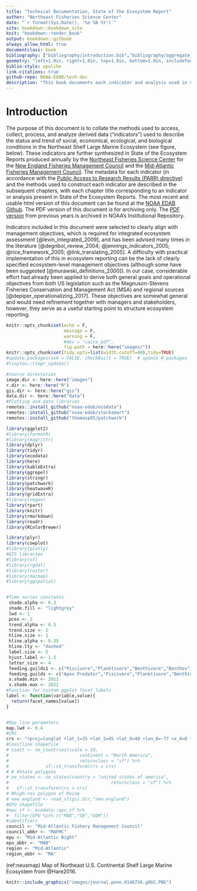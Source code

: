 ```yaml
---
title: "Technical Documentation, State of the Ecosystem Report"
author: "Northeast Fisheries Science Center"
date: "`r format(Sys.Date(), '%e %B %Y')`"
site: bookdown::bookdown_site
knit: "bookdown::render_book"
output: bookdown::gitbook
always_allow_html: true
documentclass: book
bibliography: ["bibliography/introduction.bib","bibliography/aggregate_groups.bib","bibliography/seasonal_sst_anomaly_maps.bib","bibliography/Aquaculture.bib","bibliography/Bennet_indicator.bib","bibliography/bottom_temperature.bib","bibliography/Revenue_Diversity.bib","bibliography/ches_bay_water_quality.bib","bibliography/CHL_PPD.bib","bibliography/ecosystem_overfishing.bib","bibliography/comm_eng.bib","bibliography/calanus_stage.bib","bibliography/ches_bay_temp.bib","bibliography/conceptmods.bib","bibliography/Condition.bib","bibliography/EPU.bib","bibliography/Expected_Number.bib","bibliography/phyto_size_class.bib", "bibliography/gulf_stream_index.bib","bibliography/habitat_vulnerability.bib","bibliography/Ich_div.bib","bibliography/long_term_sst.bib","bibliography/MAB_HAB.bib","bibliography/NE_HAB.bib","bibliography/occupancy.bib","bibliography/productivity_tech_memo.bib","bibliography/RW.bib","bibliography/seabird_ne.bib","bibliography/slopewater_proportions.bib","bibliography/Species_dist.bib","bibliography/survey_data.bib","bibliography/thermal_hab_proj.bib","bibliography/trend_analysis.bib","bibliography/zooplankton.bib","bibliography/cold_pool_index.bib","bibliography/forage_energy_density.bib","bibliography/marine_heatwave.bib","bibliography/protected_species_hotspots.bib","bibliography/ocean_acidification.bib", "bibliography/wind_habitat_occupancy.bib","bibliography/warm_core_rings.bib", "bibliography/glossary.bib","packages.bib"]
geometry: "left=1.0in, right=1.0in, top=1.0in, bottom=1.0in, includefoot"
biblio-style: apalike
link-citations: true
github-repo: NOAA-EDAB/tech-doc
description: "This book documents each indicator and analysis used in State of the Ecosystem reporting"
---
```



# Introduction {-}

The purpose of this document is to collate the methods used to access, collect, process, and analyze derived data ("indicators") used to describe the status and trend of social, economical, ecological, and biological conditions in the Northeast Shelf Large Marine Ecosystem (see figure, below). These indicators are further synthesized in State of the Ecosystem Reports produced annually by the [Northeast Fisheries Science Center](https://www.nefsc.noaa.gov/) for the [New England Fisheries Management Council](https://www.nefmc.org/) and the [Mid-Atlantic Fisheries Management Council](http://www.mafmc.org/). The metadata for each indicator (in accordance with the [Public Access to Research Results (PARR) directive](http://obamawhitehouse.archives.gov/sites/default/files/microsites/ostp/ostp_public_access_memo_2013.pdf)) and the methods used to construct each indicator are described in the subsequent chapters, with each chapter title corresponding to an indicator or analysis present in State of the Ecosystem Reports. The most recent and usable html version of this document can be found at the [NOAA EDAB Github](https://noaa-edab.github.io/tech-doc/). The PDF version of this document is for archiving only. The [PDF version](https://doi.org/10.25923/64pf-sc70) from previous years is archived in NOAA's Institutional Repository. 

Indicators included in this document were selected to clearly align with management objectives, which is required for integrated ecosystem assessment [@levin_integrated_2009], and has been advised many times in the literature [@degnbol_review_2004; @jennings_indicators_2005; @rice_framework_2005; @link_translating_2005]. A difficulty with practical implementation of this in ecosystem reporting can be the lack of clearly specified ecosystem-level management objectives (although some have been suggested [@murawski_definitions_2000]). In our case, considerable effort had already been applied to derive both general goals and operational objectives from both US legislation such as the Magnuson-Stevens Fisheries Conservation and Management Act (MSA) and regional sources [@depiper_operationalizing_2017]. These objectives are somewhat general and would need refinement together with managers and stakeholders, however, they serve as a useful starting point to structure ecosystem reporting.

```r
knitr::opts_chunk$set(echo = F, 
                      message = F,
                      warning = F, 
                      #dev = "cairo_pdf", 
                      fig.path = here::here("images/")) 
knitr::opts_chunk$set(tidy.opts=list(width.cutoff=60),tidy=TRUE)
#update.packages(ask = FALSE, checkBuilt = TRUE)  # update R packages
#tinytex::tlmgr_update() 

#source directories
image.dir <- here::here("images")
r.dir <- here::here("R")
gis.dir <- here::here("gis")
data.dir <- here::here("data")
#Plotting and data libraries
remotes::install_github("noaa-edab/ecodata")
remotes::install_github("noaa-edab/stocksmart")
remotes::install_github("thomasp85/patchwork")

library(ggplot2)
#library(formatR)
#library(magrittr)
library(dplyr)
library(tidyr)
library(ecodata)
library(here)
library(kableExtra)
library(ggrepel)
library(stringr)
library(patchwork)
library(heatwaveR)
library(gridExtra)
#library(vegan)
library(rpart)
library(knitr)
library(rmarkdown)
library(readr)
library(RColorBrewer)

library(plyr)
library(cowplot)
#library(plotly)
#GIS libraries
#library(sf)
#library(rgdal)
#library(raster)
#library(marmap)
#library(ggspatial)


#Time series constants
 shade.alpha <- 0.3
 shade.fill <- "lightgrey"
 lwd <- 1
 pcex <- 2
 trend.alpha <- 0.5
 trend.size <- 2
 hline.size <- 1
 hline.alpha <- 0.35
 hline.lty <- "dashed"
 label.size <- 5
 hjust.label <- 1.5
 letter_size <- 4
 feeding.guilds1 <- c("Piscivore","Planktivore","Benthivore","Benthos")
 feeding.guilds <- c("Apex Predator","Piscivore","Planktivore","Benthivore","Benthos")
 x.shade.min <- 2011 
 x.shade.max <- 2021
#Function for custom ggplot facet labels
label <- function(variable,value){
  return(facet_names[value])
}


#Map line parameters
map.lwd <- 0.4
#CRS
crs <- "+proj=longlat +lat_1=35 +lat_2=45 +lat_0=40 +lon_0=-77 +x_0=0 +y_0=0 +datum=NAD83 +no_defs +ellps=GRS80 +towgs84=0,0,0"
#Coastline shapefile
# coast <- ne_countries(scale = 10,
#                           continent = "North America",
#                           returnclass = "sf") %>%
#              sf::st_transform(crs = crs)
# # #State polygons
# ne_states <- ne_states(country = "united states of america",
#                                       returnclass = "sf") %>%
#   sf::st_transform(crs = crs)
# #high-res polygon of Maine
# new_england <- read_sf(gis.dir,"new_england")
#EPU shapefile
#epu_sf <- ecodata::epu_sf %>%
#  filter(EPU %in% c("MAB","GB","GOM"))
#identifiers
council <- "Mid-Atlantic Fishery Management Council"
council_abbr <- "MAFMC"
epu <- "Mid-Atlantic Bight"
epu_abbr <- "MAB"
region <- "Mid-Atlantic"
region_abbr <- "MA"
```

(ref:neusmap) Map of Northeast U.S. Continental Shelf Large Marine Ecosystem from @Hare2016.


```r
knitr::include_graphics("images/journal.pone.0146756.g002.PNG")

```

<!-- **References** -->

<!-- Hare JA, Morrison WE, Nelson MW, Stachura MM, Teeters EJ, Griffis RB, et al. (2016) A Vulnerability Assessment of Fish and Invertebrates to Climate Change on the Northeast US Continental Shelf. PLoS ONE 11(2): e0146756. https://doi.org/10.1371/journal.pone.0146756 -->

<!-- -------------- -->
